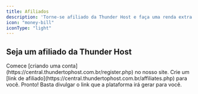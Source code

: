 ```yaml
---
title: Afiliados
description: 'Torne-se afiliado da Thunder Host e faça uma renda extra!'
icon: "money-bill"
iconType: "light"
---
```


## Seja um afiliado da Thunder Host

<Steps>
  <Step title="Criando sua conta">
    Comece [criando uma conta](https://central.thundertophost.com.br/register.php) no nosso site.
  </Step>
  <Step title="Ativando sua conta de afiliado">
    Crie um [link de afiliado](https://central.thundertophost.com.br/affiliates.php) para você.
  </Step>
  <Step title="Tudo pronto!">
    Pronto! Basta divulgar o link que a plataforma irá gerar para você.
  </Step>
</Steps>